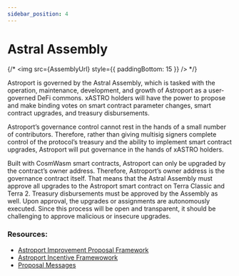 ```yaml
---
sidebar_position: 4
---
```



# Astral Assembly

{/* <img src={AssemblyUrl} style={{ paddingBottom: 15 }} /> */}

Astroport is governed by the Astral Assembly, which is tasked with the operation, maintenance, development, and growth of Astroport as a user-governed DeFi commons. xASTRO holders will have the power to propose and make binding votes on smart contract parameter changes, smart contract upgrades, and treasury disbursements.

Astroport’s governance control cannot rest in the hands of a small number of contributors. Therefore, rather than giving multisig signers complete control of the protocol’s treasury and the ability to implement smart contract upgrades, Astroport will put governance in the hands of xASTRO holders.

Built with CosmWasm smart contracts, Astroport can only be upgraded by the contract’s owner address. Therefore, Astroport’s owner address is the governance contract itself. That means that the Astral Assembly must approve all upgrades to the Astroport smart contract on Terra Classic and Terra 2. Treasury disbursements must be approved by the Assembly as well. Upon approval, the upgrades or assignments are autonomously executed. Since this process will be open and transparent, it should be challenging to approve malicious or insecure upgrades.

### Resources: 

- [Astroport Improvement Proposal Framework](../govern/astroport-improvement-proposal-framework) 
- [Astroport Incentive Framewowork](../govern/astroport-incentive-framework) 
- [Proposal Messages](../govern/proposal-messages/proposal-messages-intro) 